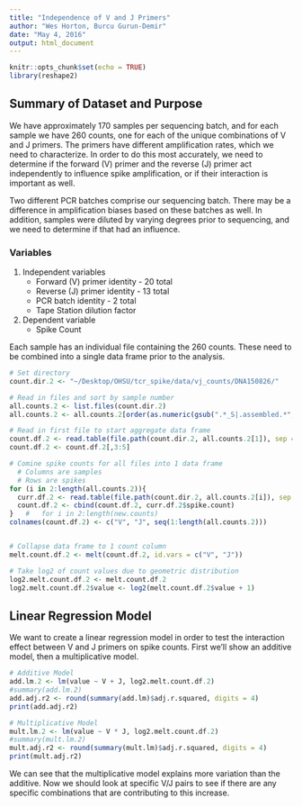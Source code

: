 ```yaml
---
title: "Independence of V and J Primers"
author: "Wes Horton, Burcu Gurun-Demir"
date: "May 4, 2016"
output: html_document
---
```


```r
knitr::opts_chunk$set(echo = TRUE)
library(reshape2)
```

## Summary of Dataset and Purpose

We have approximately 170 samples per sequencing batch, and for each sample we have 260 counts, one for each of the unique combinations of V and J primers. The primers have different amplification rates, which we need to characterize. In order to do this most accurately, we need to determine if the forward (V) primer and the reverse (J) primer act independently to influence spike amplification, or if their interaction is important as well.  

Two different PCR batches comprise our sequencing batch. There may be a difference in amplification biases based on these batches as well. In addition, samples were diluted by varying degrees prior to sequencing, and we need to determine if that had an influence.  

### Variables

1. Independent variables
    + Forward (V) primer identity - 20 total
    + Reverse (J) primer identity - 13 total
    + PCR batch identity - 2 total
    + Tape Station dilution factor  
  
  
2. Dependent variable
    + Spike Count  


Each sample has an individual file containing the 260 counts. These need to be combined into a single data frame prior to the analysis.

```r
# Set directory
count.dir.2 <- "~/Desktop/OHSU/tcr_spike/data/vj_counts/DNA150826/"

# Read in files and sort by sample number
all.counts.2 <- list.files(count.dir.2)
all.counts.2 <- all.counts.2[order(as.numeric(gsub(".*_S|.assembled.*", '', all.counts.2)))]

# Read in first file to start aggregate data frame
count.df.2 <- read.table(file.path(count.dir.2, all.counts.2[1]), sep =',', header = T)
count.df.2 <- count.df.2[,3:5]

# Comine spike counts for all files into 1 data frame
  # Columns are samples
  # Rows are spikes
for (i in 2:length(all.counts.2)){
  curr.df.2 <- read.table(file.path(count.dir.2, all.counts.2[i]), sep = ',', header = T)
  count.df.2 <- cbind(count.df.2, curr.df.2$spike.count)
}   #   for i in 2:length(new.counts)
colnames(count.df.2) <- c("V", "J", seq(1:length(all.counts.2)))


# Collapse data frame to 1 count column
melt.count.df.2 <- melt(count.df.2, id.vars = c("V", "J"))

# Take log2 of count values due to geometric distribution
log2.melt.count.df.2 <- melt.count.df.2
log2.melt.count.df.2$value <- log2(melt.count.df.2$value + 1)

```

## Linear Regression Model

We want to create a linear regression model in order to test the interaction effect between V and J primers on spike counts. First we'll show an additive model, then a multiplicative model.

```r
# Additive Model
add.lm.2 <- lm(value ~ V + J, log2.melt.count.df.2)
#summary(add.lm.2)
add.adj.r2 <- round(summary(add.lm)$adj.r.squared, digits = 4)
print(add.adj.r2)

# Multiplicative Model
mult.lm.2 <- lm(value ~ V * J, log2.melt.count.df.2)
#summary(mult.lm.2)
mult.adj.r2 <- round(summary(mult.lm)$adj.r.squared, digits = 4)
print(mult.adj.r2)
```

We can see that the multiplicative model explains more variation than the additive. Now we should look at specific V/J pairs to see if there are any specific combinations that are contributing to this increase.
